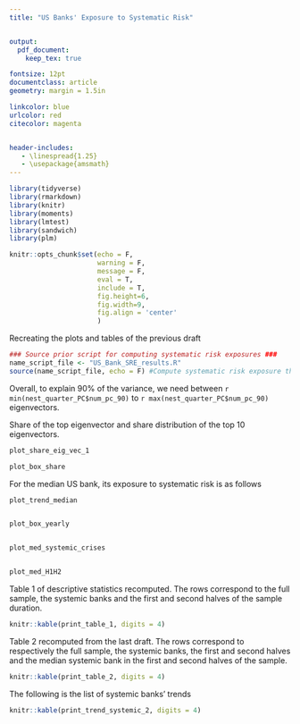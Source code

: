 ```yaml
---
title: "US Banks' Exposure to Systematic Risk"


output:
  pdf_document:
    keep_tex: true

fontsize: 12pt
documentclass: article
geometry: margin = 1.5in

linkcolor: blue
urlcolor: red
citecolor: magenta


header-includes:
   - \linespread{1.25}
   - \usepackage{amsmath}
---
```


```r

library(tidyverse)
library(rmarkdown)
library(knitr)
library(moments)
library(lmtest)
library(sandwich)
library(plm)

knitr::opts_chunk$set(echo = F, 
                      warning = F, 
                      message = F, 
                      eval = T, 
                      include = T,
                      fig.height=6, 
                      fig.width=9,
                      fig.align = 'center'
                      )

```

Recreating the plots and tables of the previous draft

```r

### Source prior script for computing systematic risk exposures ### 
name_script_file <- "US_Bank_SRE_results.R"
source(name_script_file, echo = F) #Compute systematic risk exposure then plot figures and tables

```

Overall, to explain 90% of the variance, we need between `r min(nest_quarter_PC$num_pc_90)` to `r max(nest_quarter_PC$num_pc_90)` eigenvectors. 


Share of the top eigenvector and share distribution of the top 10 eigenvectors. 

```r

plot_share_eig_vec_1

plot_box_share


```

For the median US bank, its exposure to systematic risk is as follows

```r

plot_trend_median


plot_box_yearly


plot_med_systemic_crises


plot_med_H1H2

```

Table 1 of descriptive statistics recomputed. The rows correspond to the full sample, the systemic banks and the first and second halves of the sample duration.

```r

knitr::kable(print_table_1, digits = 4)

```

Table 2 recomputed from the last draft. The rows correspond to respectively the full sample, the systemic banks, the first and second halves and the median systemic bank in the first and second halves of the sample.

```r

knitr::kable(print_table_2, digits = 4)


```

The following is the list of systemic banks' trends

```r

knitr::kable(print_trend_systemic_2, digits = 4)


```